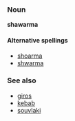 ===Noun===
'''shawarma'''

====Alternative spellings====
*[[shoarma]]
*[[shwarma]]

===See also===
*[[giros]]
*[[kebab]]
*[[souvlaki]]